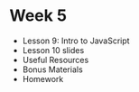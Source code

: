 
# Week 5

- <Link to="/week-5/lesson-9">Lesson 9: Intro to JavaScript</Link>
- <Link to="/week-5/lesson-10">Lesson 10 slides</Link>
- Useful Resources
- Bonus Materials
- Homework
